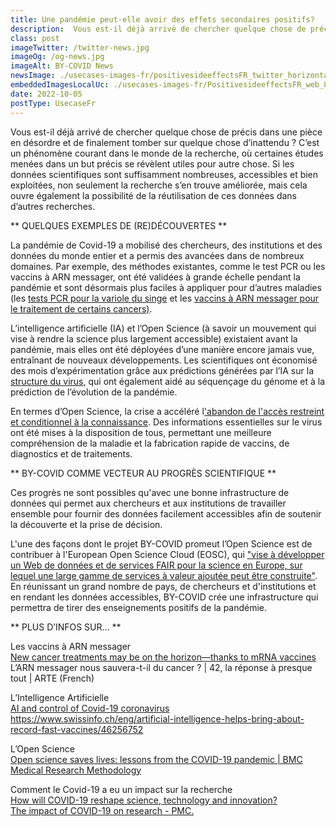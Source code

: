 ```yaml
---
title: Une pandémie peut-elle avoir des effets secondaires positifs?
description:  Vous est-il déjà arrivé de chercher quelque chose de précis dans une pièce en désordre et de finalement tomber sur quelque chose d’inattendu ? C’est un phénomène courant dans le monde de la recherche, où certaines études menées dans un but précis se révèlent utiles pour autre chose.
class: post
imageTwitter: /twitter-news.jpg
imageOg: /og-news.jpg
imageAlt: BY-COVID News
newsImage: ./usecases-images-fr/positivesideeffectsFR_twitter_horizontal.jpg
embeddedImagesLocalUc: ./usecases-images-fr/PositivesideeffectsFR_web_800px.jpg
date: 2022-10-05
postType: UsecaseFr
---
```


Vous est-il déjà arrivé de chercher quelque chose de précis dans une pièce en désordre et de finalement tomber sur quelque chose d’inattendu ? C’est un phénomène courant dans le monde de la recherche, où certaines études menées dans un but précis se révèlent utiles pour autre chose. Si les données scientifiques sont suffisamment nombreuses, accessibles et bien exploitées, non seulement la recherche s’en trouve améliorée, mais cela ouvre également la possibilité de la réutilisation de ces données dans d’autres recherches.

** QUELQUES EXEMPLES DE (RE)DÉCOUVERTES **

La pandémie de Covid-19 a mobilisé des chercheurs, des institutions et des données du monde entier et a permis des avancées dans de nombreux domaines. Par exemple, des méthodes existantes, comme le test PCR ou les vaccins à ARN messager, ont été validées à grande échelle pendant la pandémie et sont désormais plus faciles à appliquer pour d’autres maladies (les [tests PCR pour la variole du singe](https://www.eurosurveillance.org/content/10.2807/1560-7917.ES.2022.27.32.2200497) et les [vaccins à ARN messager pour le traitement de certains cancers)](https://www.nationalgeographic.com/science/article/new-cancer-treatments-may-be-on-the-horizonthanks-to-mrna-vaccines). 

L’intelligence artificielle (IA) et l’Open Science (à savoir un mouvement qui vise à rendre la science plus largement accessible) existaient avant la pandémie, mais elles ont été déployées d’une manière encore jamais vue, entraînant de nouveaux développements. Les scientifiques ont économisé des mois d’expérimentation grâce aux prédictions générées par l’IA sur la [structure du virus](https://www.coe.int/en/web/artificial-intelligence/ai-and-control-of-covid-19-coronavirus), qui ont également aidé au séquençage du génome et à la prédiction de l’évolution de la pandémie. 

En termes d’Open Science, la crise a accéléré l['abandon de l'accès restreint et conditionnel à la connaissance](https://bmcmedresmethodol.biomedcentral.com/articles/10.1186/s12874-021-01304-y). Des informations essentielles sur le virus ont été mises à la disposition de tous, permettant une meilleure compréhension de la maladie et la fabrication rapide de vaccins, de diagnostics et de traitements.

** BY-COVID COMME VECTEUR AU PROGRÈS SCIENTIFIQUE **

Ces progrès ne sont possibles qu'avec une bonne infrastructure de données qui permet aux chercheurs et aux institutions de travailler ensemble pour fournir des données facilement accessibles afin de soutenir la découverte et la prise de décision. 

L'une des façons dont le projet BY-COVID promeut l’Open Science est de contribuer à l'European Open Science Cloud (EOSC), qui ["vise à développer un Web de données et de services FAIR pour la science en Europe, sur lequel une large gamme de services à valeur ajoutée peut être construite"](https://eosc-portal.eu/about/eosc).
En réunissant un grand nombre de pays, de chercheurs et d'institutions et en rendant les données accessibles, BY-COVID crée une infrastructure qui permettra de tirer des enseignements positifs de la pandémie. 

** PLUS D’INFOS SUR… **

Les vaccins à ARN messager<br />
[New cancer treatments may be on the horizon—thanks to mRNA vaccines](https://www.nationalgeographic.com/science/article/new-cancer-treatments-may-be-on-the-horizonthanks-to-mrna-vaccines) <br />
L’ARN messager nous sauvera-t-il du cancer ? | 42, la réponse à presque tout | ARTE (French)

L’Intelligence Artificielle<br />
[AI and control of Covid-19 coronavirus](https://www.coe.int/en/web/artificial-intelligence/ai-and-control-of-covid-19-coronavirus)
https://www.swissinfo.ch/eng/artificial-intelligence-helps-bring-about-record-fast-vaccines/46256752 

L’Open Science<br />
[Open science saves lives: lessons from the COVID-19 pandemic | BMC Medical Research Methodology](https://bmcmedresmethodol.biomedcentral.com/articles/10.1186/s12874-021-01304-y)

Comment le Covid-19 a eu un impact sur la recherche <br />
[How will COVID-19 reshape science, technology and innovation?](https://www.oecd.org/coronavirus/policy-responses/how-will-covid-19-reshape-science-technology-and-innovation--2332334d/) <br />
[The impact of COVID-19 on research - PMC.](https://www.ncbi.nlm.nih.gov/pmc/articles/PMC7343645/#:~:text=Distancing%20and%20transmission%20issues%20have,clinical%20trial%20databases%20%5B12%5D)



